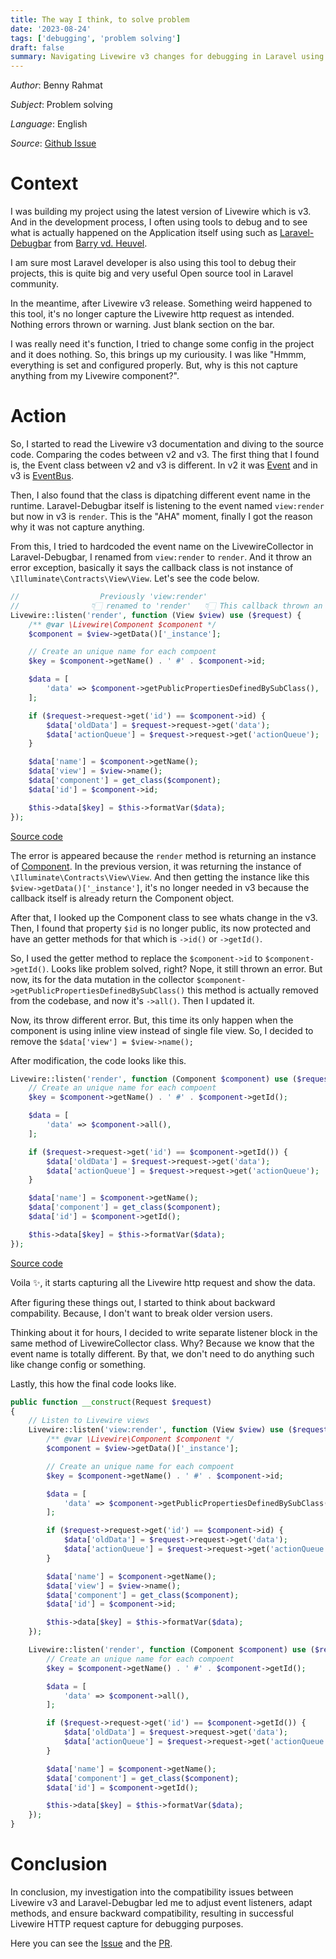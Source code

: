 ```yaml
---
title: The way I think, to solve problem
date: '2023-08-24'
tags: ['debugging', 'problem solving']
draft: false
summary: Navigating Livewire v3 changes for debugging in Laravel using Laravel Debugbar became a puzzle. Event name shifts, method replacements, and inline view hiccups. My dive, solutions, and compatibility fix revealed! 🕵️‍♂️🚀
---
```


_Author_: Benny Rahmat

_Subject_: Problem solving

_Language_: English

_Source_: [Github Issue](https://github.com/barryvdh/laravel-debugbar/issues/1435)

# Context

I was building my project using the latest version of Livewire which is v3. And in the development process, I often using tools to debug and to see what is actually happened on the Application itself using such as [Laravel-Debugbar](https://github.com/barryvdh/laravel-debugbar) from [Barry vd. Heuvel](https://github.com/barryvdh).

I am sure most Laravel developer is also using this tool to debug their projects, this is quite big and very useful Open source tool in Laravel community.

In the meantime, after Livewire v3 release. Something weird happened to this tool, it's no longer capture the Livewire http request as intended. Nothing errors thrown or warning. Just blank section on the bar.

I was really need it's function, I tried to change some config in the project and it does nothing. So, this brings up my curiousity. I was like "Hmmm, everything is set and configured properly. But, why is this not capture anything from my Livewire component?".

# Action

So, I started to read the Livewire v3 documentation and diving to the source code. Comparing the codes between v2 and v3. The first thing that I found is, the Event class between v2 and v3 is different. In v2 it was [Event](https://github.com/livewire/livewire/blob/2.x/src/Event.php) and in v3 is [EventBus](https://github.com/livewire/livewire/blob/main/src/EventBus.php).

Then, I also found that the class is dipatching different event name in the runtime. Laravel-Debugbar itself is listening to the event named `view:render` but now in v3 is `render`. This is the "AHA" moment, finally I got the reason why it was not capture anything.

From this, I tried to hardcoded the event name on the LivewireCollector in Laravel-Debugbar, I renamed from `view:render` to `render`. And it throw an error exception, basically it says the callback class is not instance of `\Illuminate\Contracts\View\View`. Let's see the code below.

```php
//                  Previously 'view:render'
//                👇🏻 renamed to 'render'   👇🏻 This callback thrown an error
Livewire::listen('render', function (View $view) use ($request) {
    /** @var \Livewire\Component $component */
    $component = $view->getData()['_instance'];

    // Create an unique name for each compoent
    $key = $component->getName() . ' #' . $component->id;

    $data = [
        'data' => $component->getPublicPropertiesDefinedBySubClass(),
    ];

    if ($request->request->get('id') == $component->id) {
        $data['oldData'] = $request->request->get('data');
        $data['actionQueue'] = $request->request->get('actionQueue');
    }

    $data['name'] = $component->getName();
    $data['view'] = $view->name();
    $data['component'] = get_class($component);
    $data['id'] = $component->id;

    $this->data[$key] = $this->formatVar($data);
});
```
[Source code](https://github.com/barryvdh/laravel-debugbar/blob/cf4554d1dd7805a6a737dcb0f620c80d36850108/src/DataCollector/LivewireCollector.php#L26-L48)

The error is appeared because the `render` method is returning an instance of [Component](https://github.com/livewire/livewire/blob/main/src/Component.php). In the previous version, it was returning the instance of `\Illuminate\Contracts\View\View`. And then getting the instance like this `$view->getData()['_instance']`, it's no longer needed in v3 because the callback itself is already return the Component object.

After that, I looked up the Component class to see whats change in the v3. Then, I found that property `$id` is no longer public, its now protected and have an getter methods for that which is `->id()` or `->getId()`.

So, I used the getter method to replace the `$component->id` to `$component->getId()`. Looks like problem solved, right? Nope, it still thrown an error. But now, its for the data mutation in the collector `$component->getPublicPropertiesDefinedBySubClass()` this method is actually removed from the codebase, and now it's `->all()`. Then I updated it.

Now, its throw different error. But, this time its only happen when the component is using inline view instead of single file view. So, I decided to remove the `$data['view'] = $view->name();`

After modification, the code looks like this.

```php
Livewire::listen('render', function (Component $component) use ($request) {
    // Create an unique name for each compoent
    $key = $component->getName() . ' #' . $component->getId();

    $data = [
        'data' => $component->all(),
    ];

    if ($request->request->get('id') == $component->getId()) {
        $data['oldData'] = $request->request->get('data');
        $data['actionQueue'] = $request->request->get('actionQueue');
    }

    $data['name'] = $component->getName();
    $data['component'] = get_class($component);
    $data['id'] = $component->getId();

    $this->data[$key] = $this->formatVar($data);
});
```
[Source code](https://github.com/barryvdh/laravel-debugbar/blob/master/src/DataCollector/LivewireCollector.php#L51-L69)

Voila ✨, it starts capturing all the Livewire http request and show the data.

After figuring these things out, I started to think about backward compability. Because, I don't want to break older version users.

Thinking about it for hours, I decided to write separate listener block in the same method of LivewireCollector class. Why? Because we know that the event name is totally different. By that, we don't need to do anything such like change config or something.

Lastly, this how the final code looks like.

```php
public function __construct(Request $request)
{
    // Listen to Livewire views
    Livewire::listen('view:render', function (View $view) use ($request) {
        /** @var \Livewire\Component $component */
        $component = $view->getData()['_instance'];

        // Create an unique name for each compoent
        $key = $component->getName() . ' #' . $component->id;

        $data = [
            'data' => $component->getPublicPropertiesDefinedBySubClass(),
        ];

        if ($request->request->get('id') == $component->id) {
            $data['oldData'] = $request->request->get('data');
            $data['actionQueue'] = $request->request->get('actionQueue');
        }

        $data['name'] = $component->getName();
        $data['view'] = $view->name();
        $data['component'] = get_class($component);
        $data['id'] = $component->id;

        $this->data[$key] = $this->formatVar($data);
    });

    Livewire::listen('render', function (Component $component) use ($request) {
        // Create an unique name for each compoent
        $key = $component->getName() . ' #' . $component->getId();

        $data = [
            'data' => $component->all(),
        ];

        if ($request->request->get('id') == $component->getId()) {
            $data['oldData'] = $request->request->get('data');
            $data['actionQueue'] = $request->request->get('actionQueue');
        }

        $data['name'] = $component->getName();
        $data['component'] = get_class($component);
        $data['id'] = $component->getId();

        $this->data[$key] = $this->formatVar($data);
    });
}
```

# Conclusion

In conclusion, my investigation into the compatibility issues between Livewire v3 and Laravel-Debugbar led me to adjust event listeners, adapt methods, and ensure backward compatibility, resulting in successful Livewire HTTP request capture for debugging purposes.

Here you can see the [Issue](https://github.com/barryvdh/laravel-debugbar/issues/1435) and the [PR](https://github.com/barryvdh/laravel-debugbar/issues/1436).
